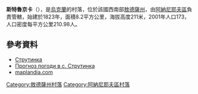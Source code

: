 {{coord|47|51|5|N|29|48|50|E|scale:30000|display=title}}

'''斯特魯京卡'''（{{lang-uk|Струтинка}}），是[[烏克蘭|烏克蘭]]的村落，位於該國西南部[[敖德薩州|敖德薩州]]，由[[阿納尼耶夫區|阿納尼耶夫區]]負責管轄，始建於1823年，面積8.2平方公里，海拔高度211米，2001年人口173，人口密度每平方公里210.98人。

==參考資料==
*[http://gska2.rada.gov.ua/pls/z7502/A005?rdat1=11.08.2008&rf7571=23553 Струтинка]{{dead link|date=2018年3月 |bot=InternetArchiveBot |fix-attempted=yes }}
* [http://weather.in.ua/ua/odesskaja/25418 Прогноз погоди в с. Струтинка] {{Wayback|url=http://weather.in.ua/ua/odesskaja/25418 |date=20160305212912 }}
* [http://www.maplandia.com/ukraine/odeska/strutynka/ maplandia.com]

{{DEFAULTSORT:Струтинка}}
[[Category:敖德薩州村落|Category:敖德薩州村落]]
[[Category:阿納尼耶夫區村落|Category:阿納尼耶夫區村落]]


{{Odessa-geo-stub}}